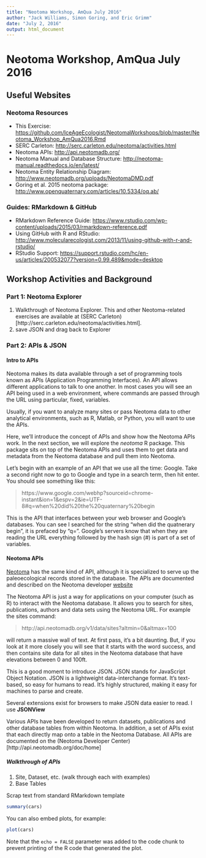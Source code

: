 ```yaml
---
title: "Neotoma Workshop, AmQua July 2016"
author: "Jack Williams, Simon Goring, and Eric Grimm"
date: "July 2, 2016"
output: html_document
---
```


# Neotoma Workshop, AmQua July 2016
## Useful Websites
### Neotoma Resources
* This Exercise: <https://github.com/IceAgeEcologist/NeotomaWorkshops/blob/master/Neotoma_Workshop_AmQua2016.Rmd>
* SERC Carleton: <http://serc.carleton.edu/neotoma/activities.html>
* Neotoma APIs: <http://api.neotomadb.org/>
* Neotoma Manual and Database Structure: <http://neotoma-manual.readthedocs.io/en/latest/>
* Neotoma Entity Relationship Diagram: <http://www.neotomadb.org/uploads/NeotomaDMD.pdf>
* Goring et al. 2015 neotoma package: <http://www.openquaternary.com/articles/10.5334/oq.ab/>

### Guides: RMarkdown & GitHub
* RMarkdown Reference Guide: <https://www.rstudio.com/wp-content/uploads/2015/03/rmarkdown-reference.pdf>
* Using GitHub with R and RStudio: <http://www.molecularecologist.com/2013/11/using-github-with-r-and-rstudio/>
* RStudio Support:  <https://support.rstudio.com/hc/en-us/articles/200532077?version=0.99.489&mode=desktop>

## Workshop Activities and Background
### Part 1: Neotoma Explorer 
1. Walkthrough of Neotoma Explorer.  This and other Neotoma-related exercises are available at (SERC Carleton)[http://serc.carleton.edu/neotoma/activities.html].
2. save JSON and drag back to Explorer

### Part 2:  APIs & JSON
#### Intro to APIs
Neotoma makes its data available through a set of programming tools known as APIs (Application Programming Interfaces). An API allows different applications to talk to one another. In most cases you will see an API being used in a web environment, where commands are passed through the URL using particular, fixed, variables.

Usually, if you want to analyze many sites or pass Neotoma data to other analytical environments, such as R, Matlab, or Python, you will want to use the APIs.  

Here, we'll introduce the concept of APIs and show how the Neotoma APIs work. In the next section, we will explore the _neotoma_ R package.  This package sits on top of the Neotoma APIs and uses them to get data and metadata from the Neotoma database and pull them into Neotoma.

Let's begin with an example of an API that we use all the time:  Google. Take a second right now to go to Google and type in a search term, then hit enter. You should see something like this:

> https://www.google.com/webhp?sourceid=chrome-instant&ion=1&espv=2&ie=UTF-8#q=when%20did%20the%20quaternary%20begin

This is the API that interfaces between your web browser and Google's databases.  You can see I searched for the string “when did the quatnerary begin”, it is prefaced by “q=”. Google's servers know that when they are reading the URL everything followed by the hash sign (#) is part of a set of variables.

#### Neotoma APIs
[Neotoma](http://www.neotomadb.org) has the same kind of API, although it is specialized to serve up the paleoecological records stored in the database. The APIs are documented and described on the Neotoma developer [website](http://api.neotomadb.org/)

The Neotoma API is just a way for applications on your computer (such as R) to interact with the Neotoma database. It allows you to search for sites, publications, authors and data sets using the Neotoma URL. For example the sites command:

> http://api.neotomadb.org/v1/data/sites?altmin=0&altmax=100

will return a massive wall of text. At first pass, it's a bit daunting.  But, if you look at it more closely you will see that it starts with the word success, and then contains site data for all sites in the Neotoma database that have elevations between 0 and 100ft. 

This is a good moment to introduce JSON.  JSON stands for JavaScript Object Notation.  JSON is a lightweight data-interchange format.  It's text-based, so easy for humans to read.  It's highly structured, making it easy for machines to parse and create.

Several extensions exist for browsers to make JSON data easier to read.  I use **JSONView**

Various APIs have been developed to return datasets, publications and other database tables from within Neotoma. In addition, a set of APIs exist that each directly map onto a table in the Neotoma Database.  All APIs are documented on the (Neotoma Developer Center)[http://api.neotomadb.org/doc/home]

##### Walkthrough of APIs
1.	Site, Dataset, etc. (walk through each with examples)
2.	Base Tables 




Scrap text from standard RMarkdown template
```r
summary(cars)
```

You can also embed plots, for example:

```r
plot(cars)
```

Note that the `echo = FALSE` parameter was added to the code chunk to prevent printing of the R code that generated the plot.
